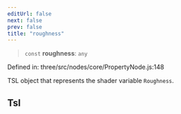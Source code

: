 ```yaml
---
editUrl: false
next: false
prev: false
title: "roughness"
---
```


> `const` **roughness**: `any`

Defined in: three/src/nodes/core/PropertyNode.js:148

TSL object that represents the shader variable `Roughness`.

## Tsl
